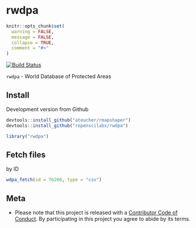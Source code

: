 rwdpa
=====

```r
knitr::opts_chunk$set(
  warning = FALSE,
  message = FALSE,
  collapse = TRUE,
  comment = "#>"
)
```

[![Build Status](https://travis-ci.org/ropenscilabs/rwdpa.svg)](https://travis-ci.org/ropenscilabs/rwdpa)

`rwdpa` - World Database of Protected Areas

## Install

Development version from Github

```r
devtools::install_github("ateucher/rmapshaper")
devtools::install_github("ropenscilabs/rwdpa")
```

```r
library("rwdpa")
```

## Fetch files

by ID

```r
wdpa_fetch(id = 76200, type = "csv")
```


## Meta

* Please note that this project is released with a [Contributor Code of Conduct](CONDUCT.md). By participating in this project you agree to abide by its terms.
